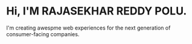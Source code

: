 # Hi, I'M RAJASEKHAR REDDY POLU.

I'm creating awespme web experiences for the next generation of consumer-facing companies.
